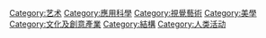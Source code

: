 {{Catnav|頁面分類|艺术}}
{{Catnav|頁面分類|應用科學}}

{{catmore}}
{{Portal|name=設計|image=Mikalojus Konstantinas Ciurlionis - Initial D - 1908.jpg|size=35}}
{{Commonscat|Design}}

[[Category:艺术|Category:艺术]]
[[Category:應用科學|Category:應用科學]]
[[Category:視覺藝術|Category:視覺藝術]]
[[Category:美學|Category:美學]]
[[Category:文化及創意產業|Category:文化及創意產業]]
[[Category:結構|Category:結構]]
[[Category:人类活动|Category:人类活动]]